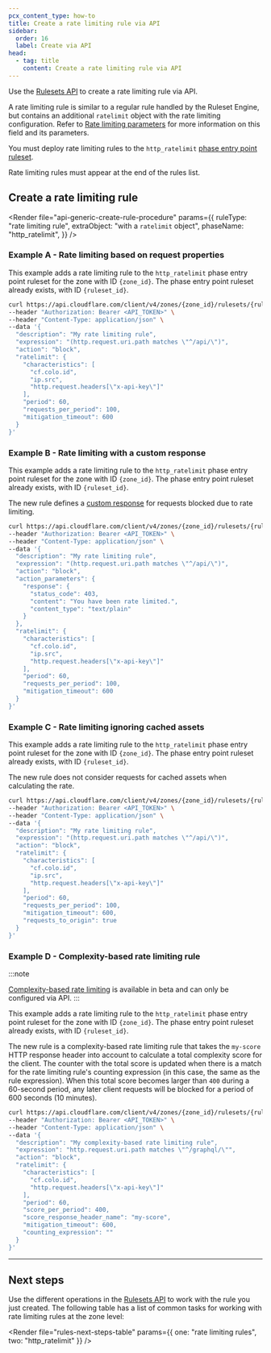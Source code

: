 ```yaml
---
pcx_content_type: how-to
title: Create a rate limiting rule via API
sidebar:
  order: 16
  label: Create via API
head:
  - tag: title
    content: Create a rate limiting rule via API
---
```



Use the [Rulesets API](/ruleset-engine/rulesets-api/) to create a rate limiting rule via API.

A rate limiting rule is similar to a regular rule handled by the Ruleset Engine, but contains an additional `ratelimit` object with the rate limiting configuration. Refer to [Rate limiting parameters](/waf/rate-limiting-rules/parameters/) for more information on this field and its parameters.

You must deploy rate limiting rules to the `http_ratelimit` [phase entry point ruleset](/ruleset-engine/about/rulesets/#entry-point-ruleset).

Rate limiting rules must appear at the end of the rules list.

## Create a rate limiting rule

<Render
	file="api-generic-create-rule-procedure"
	params={{
		ruleType: "rate limiting rule",
		extraObject: "with a `ratelimit` object",
		phaseName: "http_ratelimit",
	}}
/>

### Example A - Rate limiting based on request properties

This example adds a rate limiting rule to the `http_ratelimit` phase entry point ruleset for the zone with ID `{zone_id}`. The phase entry point ruleset already exists, with ID `{ruleset_id}`.

```bash
curl https://api.cloudflare.com/client/v4/zones/{zone_id}/rulesets/{ruleset_id}/rules \
--header "Authorization: Bearer <API_TOKEN>" \
--header "Content-Type: application/json" \
--data '{
  "description": "My rate limiting rule",
  "expression": "(http.request.uri.path matches \"^/api/\")",
  "action": "block",
  "ratelimit": {
    "characteristics": [
      "cf.colo.id",
      "ip.src",
      "http.request.headers[\"x-api-key\"]"
    ],
    "period": 60,
    "requests_per_period": 100,
    "mitigation_timeout": 600
  }
}'
```

<Render file="api-create-ruleset-with-rule" />

### Example B - Rate limiting with a custom response

This example adds a rate limiting rule to the `http_ratelimit` phase entry point ruleset for the zone with ID `{zone_id}`. The phase entry point ruleset already exists, with ID `{ruleset_id}`.

The new rule defines a [custom response](/waf/rate-limiting-rules/create-zone-dashboard/#configure-a-custom-response-for-blocked-requests) for requests blocked due to rate limiting.

```bash null {9-13}
curl https://api.cloudflare.com/client/v4/zones/{zone_id}/rulesets/{ruleset_id}/rules \
--header "Authorization: Bearer <API_TOKEN>" \
--header "Content-Type: application/json" \
--data '{
  "description": "My rate limiting rule",
  "expression": "(http.request.uri.path matches \"^/api/\")",
  "action": "block",
  "action_parameters": {
    "response": {
      "status_code": 403,
      "content": "You have been rate limited.",
      "content_type": "text/plain"
    }
  },
  "ratelimit": {
    "characteristics": [
      "cf.colo.id",
      "ip.src",
      "http.request.headers[\"x-api-key\"]"
    ],
    "period": 60,
    "requests_per_period": 100,
    "mitigation_timeout": 600
  }
}'
```

<Render file="api-create-ruleset-with-rule" />

### Example C - Rate limiting ignoring cached assets

This example adds a rate limiting rule to the `http_ratelimit` phase entry point ruleset for the zone with ID `{zone_id}`. The phase entry point ruleset already exists, with ID `{ruleset_id}`.

The new rule does not consider requests for cached assets when calculating the rate.

```bash null {17}
curl https://api.cloudflare.com/client/v4/zones/{zone_id}/rulesets/{ruleset_id}/rules \
--header "Authorization: Bearer <API_TOKEN>" \
--header "Content-Type: application/json" \
--data '{
  "description": "My rate limiting rule",
  "expression": "(http.request.uri.path matches \"^/api/\")",
  "action": "block",
  "ratelimit": {
    "characteristics": [
      "cf.colo.id",
      "ip.src",
      "http.request.headers[\"x-api-key\"]"
    ],
    "period": 60,
    "requests_per_period": 100,
    "mitigation_timeout": 600,
    "requests_to_origin": true
  }
}'
```

<Render file="api-create-ruleset-with-rule" />

### Example D - Complexity-based rate limiting rule

:::note

[Complexity-based rate limiting](/waf/rate-limiting-rules/request-rate/#complexity-based-rate-limiting) is available in beta and can only be configured via API.
:::

This example adds a rate limiting rule to the `http_ratelimit` phase entry point ruleset for the zone with ID `{zone_id}`. The phase entry point ruleset already exists, with ID `{ruleset_id}`.

The new rule is a complexity-based rate limiting rule that takes the `my-score` HTTP response header into account to calculate a total complexity score for the client. The counter with the total score is updated when there is a match for the rate limiting rule's counting expression (in this case, the same as the rule expression). When this total score becomes larger than `400` during a 60-second period, any later client requests will be blocked for a period of 600 seconds (10 minutes).

```bash null {14-15}
curl https://api.cloudflare.com/client/v4/zones/{zone_id}/rulesets/{ruleset_id}/rules \
--header "Authorization: Bearer <API_TOKEN>" \
--header "Content-Type: application/json" \
--data '{
  "description": "My complexity-based rate limiting rule",
  "expression": "http.request.uri.path matches \"^/graphql/\"",
  "action": "block",
  "ratelimit": {
    "characteristics": [
      "cf.colo.id",
      "http.request.headers[\"x-api-key\"]"
    ],
    "period": 60,
    "score_per_period": 400,
    "score_response_header_name": "my-score",
    "mitigation_timeout": 600,
    "counting_expression": ""
  }
}'
```

<Render file="api-create-ruleset-with-rule" />

---

## Next steps

Use the different operations in the [Rulesets API](/ruleset-engine/rulesets-api/) to work with the rule you just created. The following table has a list of common tasks for working with rate limiting rules at the zone level:

<Render
	file="rules-next-steps-table"
	params={{ one: "rate limiting rules", two: "http_ratelimit" }}
/>
